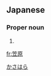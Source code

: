 ==Japanese==
{{ja-kanjitab|笠|原}}

===Proper noun===
{{ja-pos|proper|かさはら}}

# {{surname|lang=ja}}

[[Category:Japanese surnames|かさはら]]

[[fr:笠原]]